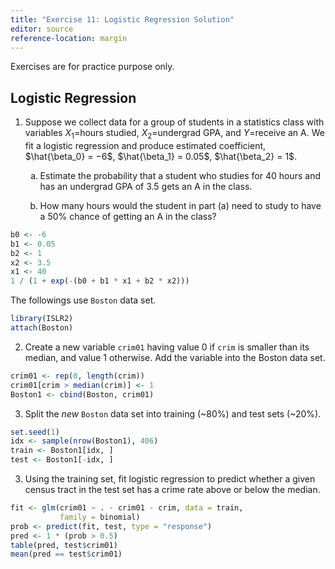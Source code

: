 ```yaml
---
title: "Exercise 11: Logistic Regression Solution"
editor: source
reference-location: margin
---
```


::: callout-note
Exercises are for practice purpose only.
:::



## Logistic Regression

<!-- ISL 4.6 -->

1. Suppose we collect data for a group of students in a statistics class with variables $X_1 =$hours studied, $X_2 =$undergrad GPA, and $Y =$receive an A. We fit a logistic regression and produce estimated coefficient, $\hat{\beta_0} = −6$, $\hat{\beta_1} = 0.05$, $\hat{\beta_2} = 1$. 

    (a) Estimate the probability that a student who studies for 40 hours and has an undergrad GPA of 3.5 gets an A in the class.
    
    (b) How many hours would the student in part (a) need to study to have a 50% chance of getting an A in the class?
    

```r
b0 <- -6
b1 <- 0.05
b2 <- 1
x2 <- 3.5
x1 <- 40
1 / (1 + exp(-(b0 + b1 * x1 + b2 * x2)))
```

The followings use `Boston` data set.
```r
library(ISLR2)
attach(Boston)
```

2. Create a new variable `crim01` having value 0 if `crim` is smaller than its median, and value 1 otherwise. Add the variable into the Boston data set.

```r
crim01 <- rep(0, length(crim))
crim01[crim > median(crim)] <- 1
Boston1 <- cbind(Boston, crim01)
```



3. Split the *new* `Boston` data set into training (~80%) and test sets (~20%).

```r
set.seed(1)
idx <- sample(nrow(Boston1), 406)
train <- Boston1[idx, ]
test <- Boston1[-idx, ]
```


3. Using the training set, fit logistic regression to predict whether a given census tract in the test set has a crime rate above or below the median.

```r
fit <- glm(crim01 ~ . - crim01 - crim, data = train, 
           family = binomial)
prob <- predict(fit, test, type = "response")
pred <- 1 * (prob > 0.5)
table(pred, test$crim01)
mean(pred == test$crim01)
```

